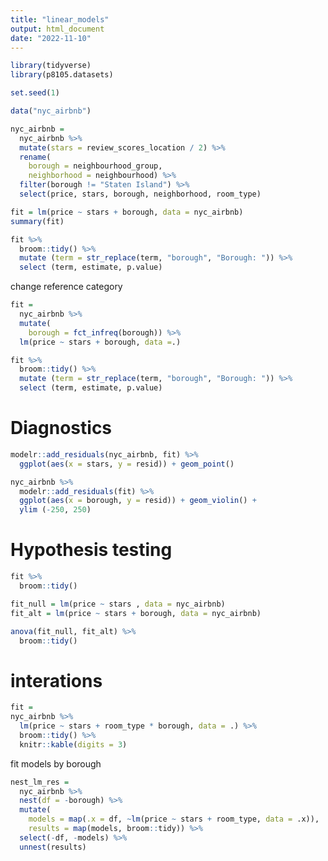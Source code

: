 ```yaml
---
title: "linear_models"
output: html_document
date: "2022-11-10"
---
```


```r
library(tidyverse)
library(p8105.datasets)

set.seed(1)

```

```r
data("nyc_airbnb")

nyc_airbnb = 
  nyc_airbnb %>% 
  mutate(stars = review_scores_location / 2) %>% 
  rename(
    borough = neighbourhood_group,
    neighborhood = neighbourhood) %>% 
  filter(borough != "Staten Island") %>% 
  select(price, stars, borough, neighborhood, room_type)
```

```r
fit = lm(price ~ stars + borough, data = nyc_airbnb)
summary(fit)
```

```r
fit %>% 
  broom::tidy() %>% 
  mutate (term = str_replace(term, "borough", "Borough: ")) %>% 
  select (term, estimate, p.value)
```

change reference category 
```r
fit = 
  nyc_airbnb %>% 
  mutate(
    borough = fct_infreq(borough)) %>% 
  lm(price ~ stars + borough, data =.)

fit %>% 
  broom::tidy() %>% 
  mutate (term = str_replace(term, "borough", "Borough: ")) %>% 
  select (term, estimate, p.value)
```
# Diagnostics 
```r
modelr::add_residuals(nyc_airbnb, fit) %>% 
  ggplot(aes(x = stars, y = resid)) + geom_point()
```
```r
nyc_airbnb %>% 
  modelr::add_residuals(fit) %>% 
  ggplot(aes(x = borough, y = resid)) + geom_violin() +
  ylim (-250, 250)
```
# Hypothesis testing

```r
fit %>% 
  broom::tidy()
```
```r
fit_null = lm(price ~ stars , data = nyc_airbnb)
fit_alt = lm(price ~ stars + borough, data = nyc_airbnb)

anova(fit_null, fit_alt) %>% 
  broom::tidy()
```
# interations 

```r
fit = 
nyc_airbnb %>% 
  lm(price ~ stars + room_type * borough, data = .) %>% 
  broom::tidy() %>% 
  knitr::kable(digits = 3)
```

fit models by borough 
```r
nest_lm_res =
  nyc_airbnb %>% 
  nest(df = -borough) %>% 
  mutate(
    models = map(.x = df, ~lm(price ~ stars + room_type, data = .x)),
    results = map(models, broom::tidy)) %>% 
  select(-df, -models) %>% 
  unnest(results)
```


